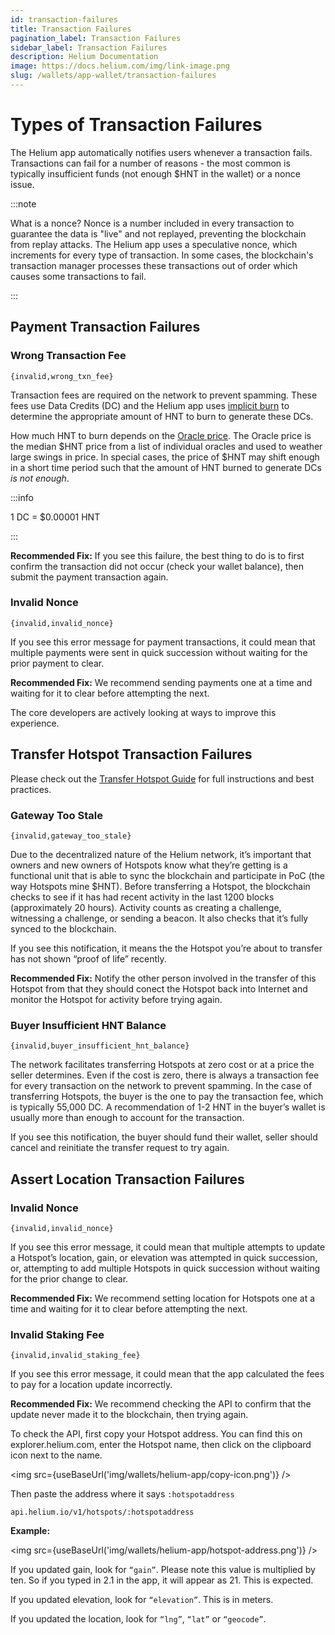 ```yaml
---
id: transaction-failures
title: Transaction Failures
pagination_label: Transaction Failures
sidebar_label: Transaction Failures
description: Helium Documentation
image: https://docs.helium.com/img/link-image.png
slug: /wallets/app-wallet/transaction-failures
---
```



# Types of Transaction Failures

The Helium app automatically notifies users whenever a transaction fails. Transactions can fail for
a number of reasons - the most common is typically insufficient funds (not enough $HNT in the
wallet) or a nonce issue.

:::note

What is a nonce? Nonce is a number included in every transaction to guarantee the data is "live" and
not replayed, preventing the blockchain from replay attacks. The Helium app uses a speculative
nonce, which increments for every type of transaction. In some cases, the blockchain's transaction
manager processes these transactions out of order which causes some transactions to fail.

:::

## Payment Transaction Failures

### Wrong Transaction Fee

`{invalid,wrong_txn_fee}`

Transaction fees are required on the network to prevent spamming. These fees use Data Credits (DC)
and the Helium app uses
[implicit burn](/blockchain/transaction-fees/#transaction-fees-and-implicit-burn) to determine the
appropriate amount of HNT to burn to generate these DCs.

How much HNT to burn depends on the [Oracle price](/blockchain/oracles/#hnt-price-oracles). The
Oracle price is the median $HNT price from a list of individual oracles and used to weather large
swings in price. In special cases, the price of $HNT may shift enough in a short time period such
that the amount of HNT burned to generate DCs _is not enough_.

:::info

1 DC = $0.00001 HNT

:::

**Recommended Fix:** If you see this failure, the best thing to do is to first confirm the
transaction did not occur (check your wallet balance), then submit the payment transaction again.

### Invalid Nonce

`{invalid,invalid_nonce}`

If you see this error message for payment transactions, it could mean that multiple payments were
sent in quick succession without waiting for the prior payment to clear.

**Recommended Fix:** We recommend sending payments one at a time and waiting for it to clear before
attempting the next.

The core developers are actively looking at ways to improve this experience.

## Transfer Hotspot Transaction Failures

Please check out the [Transfer Hotspot Guide](/wallets/app-wallet/transfer-hotspot/) for full
instructions and best practices.

### Gateway Too Stale

`{invalid,gateway_too_stale}`

Due to the decentralized nature of the Helium network, it’s important that owners and new owners of
Hotspots know what they’re getting is a functional unit that is able to sync the blockchain and
participate in PoC (the way Hotspots mine $HNT). Before transferring a Hotspot, the blockchain
checks to see if it has had recent activity in the last 1200 blocks (approximately 20 hours).
Activity counts as creating a challenge, witnessing a challenge, or sending a beacon. It also checks
that it’s fully synced to the blockchain.

If you see this notification, it means the the Hotspot you’re about to transfer has not shown “proof
of life” recently.

**Recommended Fix:** Notify the other person involved in the transfer of this Hotspot from that they
should conect the Hotspot back into Internet and monitor the Hotspot for activity before trying
again.

### Buyer Insufficient HNT Balance

`{invalid,buyer_insufficient_hnt_balance}`

The network facilitates transferring Hotspots at zero cost or at a price the seller determines. Even
if the cost is zero, there is always a transaction fee for every transaction on the network to
prevent spamming. In the case of transferring Hotspots, the buyer is the one to pay the transaction
fee, which is typically 55,000 DC. A recommendation of 1-2 HNT in the buyer’s wallet is usually more
than enough to account for the transaction.

If you see this notification, the buyer should fund their wallet, seller should cancel and
reinitiate the transfer request to try again.

## Assert Location Transaction Failures

### Invalid Nonce

`{invalid,invalid_nonce}`

If you see this error message, it could mean that multiple attempts to update a Hotspot’s location,
gain, or elevation was attempted in quick succession, or, attempting to add multiple Hotspots in
quick succession without waiting for the prior change to clear.

**Recommended Fix:** We recommend setting location for Hotspots one at a time and waiting for it to
clear before attempting the next.

### Invalid Staking Fee

`{invalid,invalid_staking_fee}`

If you see this error message, it could mean that the app calculated the fees to pay for a location
update incorrectly.

**Recommended Fix:** We recommend checking the API to confirm that the update never made it to the
blockchain, then trying again.

To check the API, first copy your Hotspot address. You can find this on explorer.helium.com, enter
the Hotspot name, then click on the clipboard icon next to the name.

<img src={useBaseUrl('img/wallets/helium-app/copy-icon.png')} />

Then paste the address where it says `:hotspotaddress`

`api.helium.io/v1/hotspots/:hotspotaddress`

**Example:**

<img src={useBaseUrl('img/wallets/helium-app/hotspot-address.png')} />

If you updated gain, look for `“gain”`. Please note this value is multiplied by ten. So if you typed
in 2.1 in the app, it will appear as 21. This is expected.

If you updated elevation, look for `“elevation”`. This is in meters.

If you updated the location, look for `“lng”`, `“lat”` or `“geocode”`.
